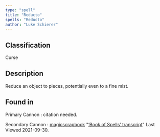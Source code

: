 ```yaml
---
type: "spell"
title: "Reducto"
spells: "Reducto"
author: "Luke Schierer"
---
```


## Classification

Curse

## Description

Reduce an object to pieces, potentially even to a fine mist.

## Found in

Primary Cannon
:   citation needed.

Secondary Cannon
:   [magicscrapbook](https://magicscrapbook.tumblr.com/)
    "[‘Book of Spells’ transcript](https://magicscrapbook.tumblr.com/post/162085200042/book-of-spells-transcript)"
    Last Viewed 2021-09-30.
